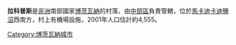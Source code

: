 '''拉科普斯'''是[[非洲|非洲]]南部國家[[博茨瓦納|博茨瓦納]]的村落，由[[中部區_(博茨瓦納)|中部區]]負責管轄，位於[[馬卡迪卡迪鹽沼|馬卡迪卡迪鹽沼]]西南方，村上有機場設施，2001年人口估計約4,555。

{{Coord|21|2|13|S|24|24|33|E|display=title}}

[[Category:博茨瓦納城市|Category:博茨瓦納城市]]

{{Botswana-stub}}